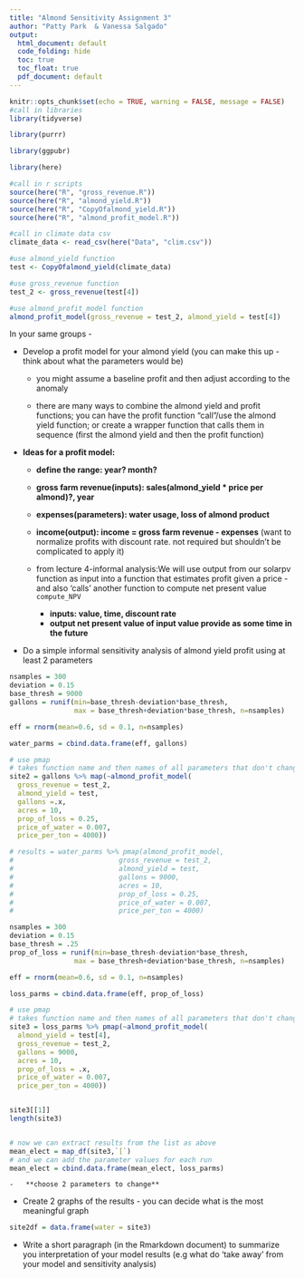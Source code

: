 ```yaml
---
title: "Almond Sensitivity Assignment 3"
author: "Patty Park  & Vanessa Salgado"
output:
  html_document: default
  code_folding: hide
  toc: true
  toc_float: true
  pdf_document: default
---
```



```r
knitr::opts_chunk$set(echo = TRUE, warning = FALSE, message = FALSE)
#call in libraries
library(tidyverse)

library(purrr)

library(ggpubr)

library(here)

#call in r scripts
source(here("R", "gross_revenue.R"))
source(here("R", "almond_yield.R"))
source(here("R", "CopyOfalmond_yield.R"))
source(here("R", "almond_profit_model.R"))

```


```r
#call in climate data csv
climate_data <- read_csv(here("Data", "clim.csv"))

```

```r
#use almond_yield function
test <- CopyOfalmond_yield(climate_data)

#use gross_revenue function
test_2 <- gross_revenue(test[4])

#use almond_profit_model function
almond_profit_model(gross_revenue = test_2, almond_yield = test[4])
```



In your same groups -

-   Develop a profit model for your almond yield (you can make this up - think about what the parameters would be)

    -   you might assume a baseline profit and then adjust according to the anomaly\

    -   there are many ways to combine the almond yield and profit functions; you can have the profit function "call"/use the almond yield function; or create a wrapper function that calls them in sequence (first the almond yield and then the profit function)

-   **Ideas for a profit model:**

    -   **define the range: year? month?**

    -   **gross farm revenue(inputs): sales(almond_yield \* price per almond)?, year**

    -   **expenses(parameters): water usage, loss of almond product**

    -   **income(output): income = gross farm revenue - expenses** (want to normalize profits with discount rate. not required but shouldn't be complicated to apply it)

    -   from lecture 4-informal analysis:We will use output from our solarpv function as input into a function that estimates profit given a price - and also 'calls' another function to compute net present value `compute_NPV`

        -   **inputs: value, time, discount rate**
        -   **output net present value of input value provide as some time in the future**

-   Do a simple informal sensitivity analysis of almond yield profit using at least 2 parameters

```r
nsamples = 300
deviation = 0.15
base_thresh = 9000
gallons = runif(min=base_thresh-deviation*base_thresh,
                max = base_thresh+deviation*base_thresh, n=nsamples)

eff = rnorm(mean=0.6, sd = 0.1, n=nsamples)

water_parms = cbind.data.frame(eff, gallons)

# use pmap 
# takes function name and then names of all parameters that don't change
site2 = gallons %>% map(~almond_profit_model( 
  gross_revenue = test_2, 
  almond_yield = test, 
  gallons =.x,
  acres = 10, 
  prop_of_loss = 0.25,  
  price_of_water = 0.007,  
  price_per_ton = 4000))

# results = water_parms %>% pmap(almond_profit_model, 
#                          gross_revenue = test_2, 
#                          almond_yield = test, 
#                          gallons = 9000,
#                          acres = 10, 
#                          prop_of_loss = 0.25,  
#                          price_of_water = 0.007,  
#                          price_per_ton = 4000)

```

```r
nsamples = 300
deviation = 0.15
base_thresh = .25
prop_of_loss = runif(min=base_thresh-deviation*base_thresh,
                max = base_thresh+deviation*base_thresh, n=nsamples)

eff = rnorm(mean=0.6, sd = 0.1, n=nsamples)

loss_parms = cbind.data.frame(eff, prop_of_loss)

# use pmap 
# takes function name and then names of all parameters that don't change
site3 = loss_parms %>% pmap(~almond_profit_model( 
  almond_yield = test[4],
  gross_revenue = test_2,
  gallons = 9000,
  acres = 10, 
  prop_of_loss = .x,  
  price_of_water = 0.007,  
  price_per_ton = 4000))


site3[[1]]
length(site3)


# now we can extract results from the list as above
mean_elect = map_df(site3,`[`) 
# and we can add the parameter values for each run
mean_elect = cbind.data.frame(mean_elect, loss_parms)

```

    -   **choose 2 parameters to change**

-   Create 2 graphs of the results - you can decide what is the most meaningful graph

```r

site2df = data.frame(water = site3)
```


-   Write a short paragraph (in the Rmarkdown document) to summarize you interpretation of your model results (e.g what do 'take away' from your model and sensitivity analysis)
